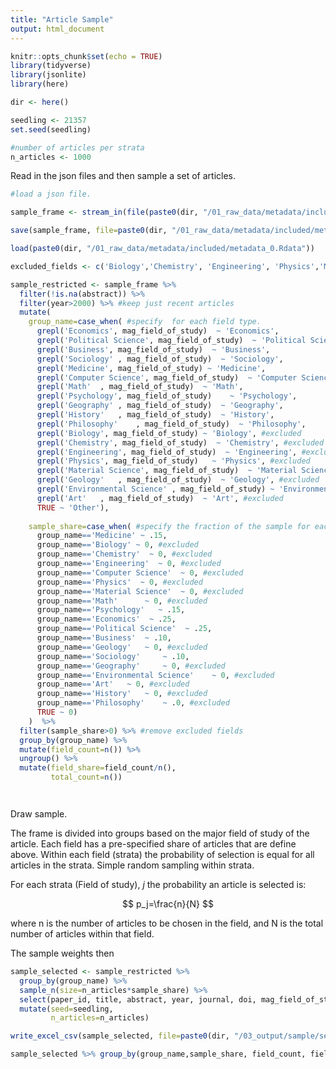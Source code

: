```yaml
---
title: "Article Sample"
output: html_document
---
```



```r
knitr::opts_chunk$set(echo = TRUE)
library(tidyverse)
library(jsonlite)
library(here)

dir <- here()

seedling <- 21357
set.seed(seedling)

#number of articles per strata
n_articles <- 1000

```

Read in the json files and then sample a set of articles.

```r

#load a json file.

sample_frame <- stream_in(file(paste0(dir, "/01_raw_data/metadata/included/metadata_0.jsonl")))

save(sample_frame, file=paste0(dir, "/01_raw_data/metadata/included/metadata_0.Rdata"))

```


```r

load(paste0(dir, "/01_raw_data/metadata/included/metadata_0.Rdata"))


```

```r
excluded_fields <- c('Biology','Chemistry', 'Engineering', 'Physics','Materials Science', 'Geology', 'Art')

sample_restricted <- sample_frame %>%
  filter(!is.na(abstract)) %>%  
  filter(year>2000) %>% #keep just recent articles
  mutate(
    group_name=case_when( #specify  for each field type. 
      grepl('Economics', mag_field_of_study)  ~ 'Economics',
      grepl('Political Science', mag_field_of_study)  ~ 'Political Science',
      grepl('Business', mag_field_of_study)  ~ 'Business',
      grepl('Sociology'	, mag_field_of_study)  ~ 'Sociology',
      grepl('Medicine', mag_field_of_study) ~ 'Medicine',
      grepl('Computer Science', mag_field_of_study)  ~ 'Computer Science',
      grepl('Math'	, mag_field_of_study)  ~ 'Math',
      grepl('Psychology', mag_field_of_study)	 ~ 'Psychology',
      grepl('Geography'	, mag_field_of_study)  ~ 'Geography',
      grepl('History'	, mag_field_of_study)  ~ 'History',
      grepl('Philosophy'	, mag_field_of_study)  ~ 'Philosophy',
      grepl('Biology', mag_field_of_study) ~ 'Biology', #excluded
      grepl('Chemistry', mag_field_of_study)  ~ 'Chemistry', #excluded
      grepl('Engineering', mag_field_of_study)  ~ 'Engineering', #excluded	
      grepl('Physics', mag_field_of_study)	 ~ 'Physics', #excluded
      grepl('Material Science', mag_field_of_study)  ~ 'Material Science', #excluded
      grepl('Geology'	, mag_field_of_study)  ~ 'Geology', #excluded
      grepl('Environmental Science'	, mag_field_of_study) ~ 'Environmental Science', #excluded
      grepl('Art'	, mag_field_of_study)  ~ 'Art', #excluded
      TRUE ~ 'Other'),
    
    sample_share=case_when( #specify the fraction of the sample for each field type.  Oversample development fields
      group_name=='Medicine' ~ .15,
      group_name=='Biology' ~ 0, #excluded
      group_name=='Chemistry'  ~ 0, #excluded
      group_name=='Engineering'  ~ 0, #excluded	
      group_name=='Computer Science'  ~ 0, #excluded
      group_name=='Physics'	 ~ 0, #excluded
      group_name=='Material Science'  ~ 0, #excluded
      group_name=='Math'	  ~ 0, #excluded
      group_name=='Psychology'	 ~ .15,
      group_name=='Economics'  ~ .25,
      group_name=='Political Science'  ~ .25,
      group_name=='Business'  ~ .10,
      group_name=='Geology'	  ~ 0, #excluded
      group_name=='Sociology'	  ~ .10,
      group_name=='Geography'	  ~ 0, #excluded
      group_name=='Environmental Science'	 ~ 0, #excluded
      group_name=='Art'	  ~ 0, #excluded
      group_name=='History'	  ~ 0, #excluded
      group_name=='Philosophy'	  ~ .0, #excluded
      TRUE ~ 0)
    )  %>%
  filter(sample_share>0) %>% #remove excluded fields
  group_by(group_name) %>% 
  mutate(field_count=n()) %>%
  ungroup() %>%
  mutate(field_share=field_count/n(),
         total_count=n())




```

Draw sample.

The frame is divided into groups based on the major field of study of the article.  Each field has a pre-specified share of articles that are define above.  Within each field (strata) the probability of selection is equal for all articles in the strata.  Simple random sampling within strata.  

For each strata (Field of study), $j$ the probability an article is selected is:

$$ p_j=\frac{n}{N} $$

where n is the number of articles to be chosen in the field, and N is the total number of articles within that field.

The sample weights then


```r

sample_selected <- sample_restricted %>%
  group_by(group_name) %>%
  sample_n(size=n_articles*sample_share) %>%
  select(paper_id, title, abstract, year, journal, doi, mag_field_of_study, has_pdf_parse, has_pdf_parsed_abstract, has_pdf_parsed_body_text , s2_url, group_name, sample_share, field_count, field_share) %>%
  mutate(seed=seedling,
         n_articles=n_articles)

write_excel_csv(sample_selected, file=paste0(dir, "/03_output/sample/selection_",Sys.Date(),".csv"))
```



```r
sample_selected %>% group_by(group_name,sample_share, field_count, field_share) %>% summarise(n=n())
```

